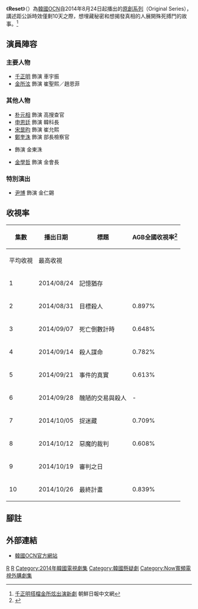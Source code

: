 {{About|韩国的电视剧Reset|日本音乐团体reset|reset (日本音乐团体)}}
{{Infobox Television
| show_name            = Reset
| original_name        = {{lang|ko|리셋}}
| image                = [[File:Reset_ocn.jpg|250px]]
| caption              = 
| show_name_2          = Ten Days Ago<br/>Crying Game<ref>曾定名為《Ten Days Ago》（{{lang|ko|텐데이즈 어 고}}）及《Crying Game》（{{lang|ko|크라잉게임}}）。</ref>
| genre                = 
| format               = 
| creator              = 
| developer            = 
| writer               = 安英修
| director             = 金容均
| starring             = [[千正明|千正明]]、[[金所泫|金所泫]]
| slogan               = 
| theme_music_composer = 
| opentheme            = 
| endtheme             = 
| composer             = 
| country              = {{KOR}}
| language             = [[韓語|韓語]]
| num_episodes         = 10
| runtime              = 約60分鐘
| company              = MiiN Pictures
| distributor          = 
| channel              = [[OCN_(頻道)|OCN]]
| first_run            = {{KOR}}
| first_aired          = {{Start date|2014|8|24}}
| last_aired           = {{End date|2014|10|26}}
| status               = 
| preceded_by          = 
| followed_by          =
| related              = 
| website              = http://program.interest.me/ocn/reset
}}

《'''Reset'''》（{{lang-ko|리셋}}）為[[韓國|韓國]][[OCN_(頻道)|OCN]]自2014年8月24日起播出的[[OCN_Original_Series|原創系列]]（Original Series），講述距公訴時效僅剩10天之際，想埋藏秘密和想揭發真相的人展開殊死搏鬥的故事。<ref>[http://cn.chosun.com/big5/site/data/html_dir/2014/05/30/20140530000019.html 千正明搭檔金所炫出演新劇] {{Wayback|url=http://cn.chosun.com/big5/site/data/html_dir/2014/05/30/20140530000019.html |date=20140801015127 }} 朝鮮日報中文網</ref>

== 演員陣容 ==
=== 主要人物 ===
*[[千正明|千正明]] 飾演 車宇振
*[[金所泫|金所泫]] 飾演 崔聖熙／趙恩菲
=== 其他人物 ===
*[[朴元相|朴元相]] 飾演 高搜查官
*[[申恩廷|申恩廷]] 飾演 韓科長
*[[宋昰昀|宋昰昀]] 飾演 崔允熙
*[[鄭奎洙|鄭奎洙]] 飾演 部長檢察官
*{{link-ko|崔載雄|최재웅}}  飾演 金東洙
*[[金學哲|金學哲]] 飾演 金會長

=== 特別演出 ===
*[[尹博|尹博]] 飾演 金仁錫

== 收視率 ==
{| class="wikitable" style="text-align:center"
|-
! rowspan=2|集數
! rowspan=2|播出日期
! rowspan=2|標題
! colspan=2|AGB全國收視率<ref>{{Cite web |url=http://search.daum.net/search?w=tot&q=%EC%BC%80%EC%9D%B4%EB%B8%94%20%EC%8B%9C%EC%B2%AD%EB%A5%A0&rtmaxcoll=0SP |title=케이블 시청률 |accessdate=2014-08-31 |archive-date=2017-06-10 |archive-url=https://web.archive.org/web/20170610180334/http://search.daum.net/search?w=tot&q=%EC%BC%80%EC%9D%B4%EB%B8%94%20%EC%8B%9C%EC%B2%AD%EB%A5%A0&rtmaxcoll=0SP |dead-url=no }}</ref>
|-
!平均收視
!最高收視
|-
! 1
| 2014/08/24
| 記憶猶存
| {{color|red|'''1.267%'''}}
| 1.70%
|-
! 2
| 2014/08/31
| 目標殺人
| 0.897%
| -
|-
! 3
| 2014/09/07 
| 死亡倒數計時
| 0.648%
| -
|-
! 4
| 2014/09/14
| 殺人謀命
| 0.782%
| -
|-
! 5
| 2014/09/21
| 事件的真實
| 0.613%
| -
|-
! 6
| 2014/09/28
| 醜陋的交易與殺人
| -
| -
|-
! 7
| 2014/10/05
| 捉迷藏
| 0.709%
| -
|-
! 8
| 2014/10/12
| 惡魔的裁判
| 0.608%
| -
|-
! 9
| 2014/10/19
| 審判之日
| {{color|blue|'''0.547%'''}}
| -
|-
! 10
| 2014/10/26
| 最終計畫
| 0.839%
| -
|}

== 腳註 ==
{{reflist}}

== 外部連結 ==
*[http://program.interest.me/ocn/reset 韓國OCN官方網站]{{Wayback|url=http://program.interest.me/ocn/reset |date=20140714161733 }}{{ko}}

{{電視節目的變遷
|電視台= {{KOR}} [[OCN_(頻道)|OCN]]
|播放檔次= [[OCN_Original_Series|Original Series]]
|節目名稱= Reset<br />（2014年8月24日 - 2014年10月26日）
|上一節目= [[神的測驗|神的測驗4]]<br />（2014年5月18日 - 2014年8月3日）
|下一節目= [[壞傢伙們|壞傢伙們]]<br />（2014年10月4日 - 2014年12月13日）
}}
{{電視節目的變遷
|電視台={{HKG}} [[Now觀星台|Now觀星台]]
|播放檔次= 星期一至五 20:45 - 22:00
|節目名稱= Reset<br />（2015年11月10日 - 2015年11月23日）
|上一節目= [[Hi!_School_-_Love_On|高中愛]]<br />（2015年10月13日 - 2015年11月9日）
|下一節目= [[無盡的愛_(2014年電視劇)|無盡的愛]]<br />（2015年11月24日 - 2016年1月13日）
}} 
{{OCN Original Series}}
[[Category:OCN電視劇|R]]
[[Category:OCN_Original_Series|R]]
[[Category:2014年韓國電視劇集|Category:2014年韓國電視劇集]]
[[Category:韓國懸疑劇|Category:韓國懸疑劇]]
[[Category:Now寬頻電視外購劇集|Category:Now寬頻電視外購劇集]]